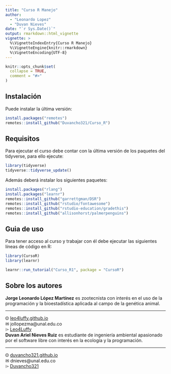 ```yaml
---
title: "Curso R Manejo"
author: 
  - "Leonardo Lopez"
  - "Duvan Nieves"
date: "`r Sys.Date()`"
output: rmarkdown::html_vignette
vignette: >
  %\VignetteIndexEntry{Curso R Manejo}
  %\VignetteEngine{knitr::rmarkdown}
  %\VignetteEncoding{UTF-8}
---
```


```r
knitr::opts_chunk$set(
  collapse = TRUE,
  comment = "#>"
)
```


## Instalación

Puede instalar la última versión:

``` r
install.packages("remotes")
remotes::install_github("Duvancho321/Curso_R")
```

## Requisitos

Para ejecutar el curso debe contar con la última versión de los paquetes del tidyverse, para ello ejecute:

``` r
library(tidyverse)
tidyverse::tidyverse_update()
```

Además deberá instalar los siguientes paquetes:

``` r
install.packages("rlang")
install.packages("learnr")
remotes::install_github("garrettgman/DSR")
remotes::install_github("rstudio/fontawesome")
remotes::install_github("rstudio-education/gradethis")
remotes::install_github("allisonhorst/palmerpenguins")
```

## Guia de uso

Para tener acceso al curso y trabajar con él debe ejecutar las siguientes líneas de código en R:

``` r
library(CursoR)
library(learnr)
```

``` r
learnr::run_tutorial("Curso_R1", package = "CursoR")
```

## Sobre los autores


<div class="row">
  <div class="col-md-6" markdown="1">
  __Jorge Leonardo López Martínez__ es zootecnista con interés en el uso de la programación y la bioestadística aplicada al campo de la genética animal.
  <HR>
  <i class="fab fa-black-tie"></i> ⏼ [leo4luffy.github.io](https://leo4luffy.github.io/)<br>
  <i class="fas fa-envelope"></i> ✉ jollopezma@unal.edu.co<br>
  <i class="fa fa-github"></i> 	⌲ [Leo4Luffy](https://github.com/Leo4Luffy)
  </div>
  <div class="col-md-6" markdown="1">
  __Duvan Ariel Nieves Ruiz__ es estudiante de ingeniería ambiental apasionado por el software libre con interés en la ecología y la programación.
  <HR>
  <i class="fab fa-black-tie"></i>  ⏼ [duvancho321.github.io](https://duvancho321.github.io/)<br>
  <i class="fas fa-envelope"></i> ✉ dnieves@unal.edu.co<br>
  <i class="fa fa-github"></i> 	⌲ [Duvancho321](https://github.com/Duvancho321)
  </div>
</div>
